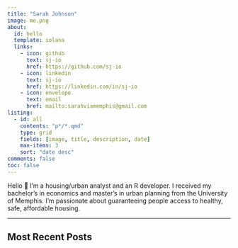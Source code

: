 ```yaml
---
title: "Sarah Johnson"
image: me.png
about:
  id: hello
  template: solana
  links:
    - icon: github
      text: sj-io
      href: https://github.com/sj-io
    - icon: linkedin
      text: sj-io
      href: https://linkedin.com/in/sj-io
    - icon: envelope
      text: email
      href: mailto:sarahviamemphis@gmail.com
listing: 
  - id: all
    contents: "p*/*.qmd"
    type: grid
    fields: [image, title, description, date]
    max-items: 3
    sort: "date desc"
comments: false
toc: false
---
```


:::{#hello}
Hello 🤠
I’m a housing/urban analyst and an R developer. I received my bachelor’s in economics and master’s in urban planning from the University of Memphis. I’m passionate about guaranteeing people access to healthy, safe, affordable housing.
:::

---

## Most Recent Posts
:::{#all}
:::
